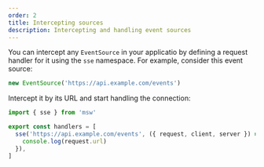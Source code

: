 ```yaml
---
order: 2
title: Intercepting sources
description: Intercepting and handling event sources
---
```


You can intercept any `EventSource` in your applicatio by defining a request handler for it using the `sse` namespace. For example, consider this event source:

```ts
new EventSource('https://api.example.com/events')
```

Intercept it by its URL and start handling the connection:

```ts
import { sse } from 'msw'

export const handlers = [
  sse('https://api.example.com/events', ({ request, client, server }) => {
    console.log(request.url)
  }),
]
```
